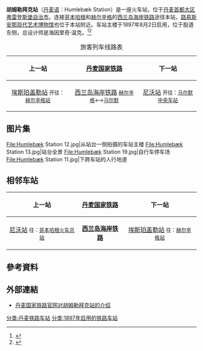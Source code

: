 {{Infobox station
| name = 胡姆勒拜克站
| native_name = Humlebæk Station
| type = [[火车站|火车站]]
| style = STL
| image = Humlebæk Station, entrance view.JPG
| image_caption = 车站主楼正面
| address = {{DEN}} [[首都大区|首都大区]] [[弗雷登斯堡自治市|弗雷登斯堡自治市]] {{link-da|胡姆勒拜克镇|Humlebæk}}（3050）哈尔·科赫街14号
| operator = [[丹麦国家铁路|丹麦国家铁路]]
| line = [[西兰岛海岸铁路|西兰岛海岸铁路]]
| platforms = 两座[[侧式站台|侧式站台]]
| tracks = 2条
| bus_routes = 370路<br>388路
| coordinates = {{coord|55|57|50|N|12|31|59|E|region:DK|display=inline,title}}
| map_type = Denmark
| opened = 1897年8月2日
| structure = [[地面车站|地面车站]]
| code = Hum
| zone = 13
}}
'''胡姆勒拜克站'''（[[丹麦语|丹麦语]]：Humlebæk Station）是一座火车站，位于[[丹麦|丹麦]][[首都大区|首都大区]][[弗雷登斯堡自治市|弗雷登斯堡自治市]]{{link-da|胡姆勒拜克镇|Humlebæk}}。连接[[哥本哈根|哥本哈根]]和[[赫爾辛格|赫尔辛格]]的[[西兰岛海岸铁路|西兰岛海岸铁路]]途径本站，[[路易斯安那現代藝術博物館|路易斯安那现代艺术博物馆]]也位于本站附近。车站主楼于1897年8月2日启用，位于股道东侧，总设计师是海因里奇·温克。<ref>{{Cite web|title=Humlebæk Station|url=https://www.google.com.tw/maps/place/Humleb%C3%A6k+St./@55.9637419,12.5312191,482m/data=!3m2!1e3!4b1!4m8!1m2!2m1!1sHumleb%C3%A6k+Station!3m4!1s0x465237a6ec36acd1:0x4f129d36c55d1500!8m2!3d55.9637419!4d12.5334078|accessdate=2021-02-22|work=|publisher=谷歌地图|language=zh-TW}}</ref><ref>{{Cite web|title=Humlebæk Station (Hum)|url=https://danskejernbaner.dk/vis.station.php?FORLOEB_ID=927&content=Humleb%C3%A6k+Station+(Hum)|accessdate=2021-02-22|work=danskejernbaner.dk|language=da|archive-date=2021-01-25|archive-url=https://web.archive.org/web/20210125133251/http://danskejernbaner.dk/vis.station.php?FORLOEB_ID=927&content=Humleb%C3%A6k+Station+(Hum)|dead-url=no}}</ref>
{| class="wikitable"
|+旅客列车线路表
!上一站
![[丹麦国家铁路|丹麦国家铁路]]
!下一站
|-
| align="center" |[[埃斯珀盖勒站|埃斯珀盖勒站]]
<small>开往：[[赫尔辛格站|赫尔辛格站]]</small>
| align="center" |[[西兰岛海岸铁路|西兰岛海岸铁路]]
<small>[[赫尔辛格|赫尔辛格]]⟷[[马尔默|马尔默]]</small>
| align="center" |[[尼沃站|尼沃站]]
<small>开往：[[马尔默中央车站|马尔默中央车站]]</small>
|}

== 图片集 ==
<gallery widths="270" heights="200">
File:Humlebæk Station 12.jpg|从站台一侧拍摄的车站主楼
File:Humlebæk Station 13.jpg|站台全景
File:Humlebæk Station 19.jpg|自行车停车场
File:Humlebæk Station 11.jpg|下跨车站的人行地道
</gallery>

== 相邻车站 ==
{| class="wikitable"
!上一站
![[丹麦国家铁路|丹麦国家铁路]]
!下一站
|-
| align="center" |[[尼沃站|尼沃站]]
<small>往：[[哥本哈根火车总站|哥本哈根火车总站]]</small>
| align="center" |'''[[西兰岛海岸铁路|西兰岛海岸铁路]]'''
| align="center" |[[埃斯珀盖勒站|埃斯珀盖勒站]]
<small>往：[[赫尔辛格站|赫尔辛格站]]</small>
|}

== 參考資料 ==
{{Reflist|2}}

== 外部連結 ==
*[https://www.dsb.dk/kundeservice/stationer/humlebak/ 丹麦国家铁路官网对胡姆勒拜克站的介绍] {{Wayback|url=https://www.dsb.dk/kundeservice/stationer/humlebak/ |date=20190713201815 }}{{da icon}}
{{commonscat}}
[[分类:丹麦铁路车站|分类:丹麦铁路车站]]
[[分类:1897年启用的铁路车站|分类:1897年启用的铁路车站]]
